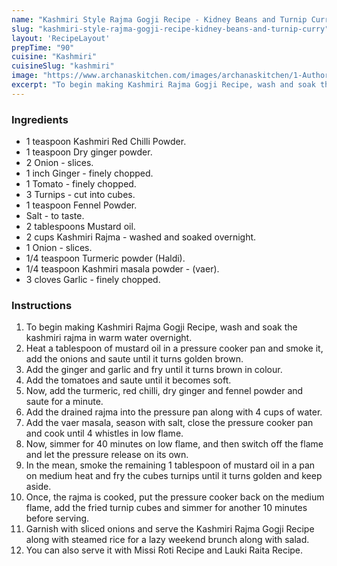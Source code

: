 ---
name: "Kashmiri Style Rajma Gogji Recipe - Kidney Beans and Turnip Curry"
slug: "kashmiri-style-rajma-gogji-recipe-kidney-beans-and-turnip-curry"
layout: 'RecipeLayout'
prepTime: "90"
cuisine: "Kashmiri"
cuisineSlug: "kashmiri"
image: "https://www.archanaskitchen.com/images/archanaskitchen/1-Author/nithya.anantham/Kashmiri_Rajma_Gogji_Recipe_.jpg"
excerpt: "To begin making Kashmiri Rajma Gogji Recipe, wash and soak the kashmiri rajma in warm water overnight"
---

### Ingredients

- 1 teaspoon Kashmiri Red Chilli Powder.
- 1 teaspoon Dry ginger powder.
- 2 Onion - slices.
- 1 inch Ginger - finely chopped.
- 1 Tomato - finely chopped.
- 3 Turnips - cut into cubes.
- 1 teaspoon Fennel Powder.
- Salt - to taste.
- 2 tablespoons Mustard oil.
- 2 cups Kashmiri Rajma - washed and soaked overnight.
- 1 Onion - slices.
- 1/4 teaspoon Turmeric powder (Haldi).
- 1/4 teaspoon Kashmiri masala powder - (vaer).
- 3 cloves Garlic - finely chopped.

### Instructions

1. To begin making Kashmiri Rajma Gogji Recipe, wash and soak the kashmiri rajma in warm water overnight.
1. Heat a tablespoon of mustard oil in a pressure cooker pan and smoke it, add the onions and saute until it turns golden brown.
1. Add the ginger and garlic and fry until it turns brown in colour.
1. Add the tomatoes and saute until it becomes soft.
1. Now, add the turmeric, red chilli, dry ginger and fennel powder and saute for a minute.
1. Add the drained rajma into the pressure pan along with 4 cups of water.
1. Add the vaer masala, season with salt, close the pressure cooker pan and cook until 4 whistles in low flame.
1. Now, simmer for 40 minutes on low flame, and then switch off the flame and let the pressure release on its own.
1. In the mean, smoke the remaining 1 tablespoon of mustard oil in a pan on medium heat and fry the cubes turnips until it turns golden and keep aside.
1. Once, the rajma is cooked, put the pressure cooker back on the medium flame, add the fried turnip cubes and simmer for another 10 minutes before serving.
1. Garnish with sliced onions and serve the Kashmiri Rajma Gogji Recipe along with steamed rice for a lazy weekend brunch along with salad.
1. You can also serve it with Missi Roti Recipe and Lauki Raita Recipe.
